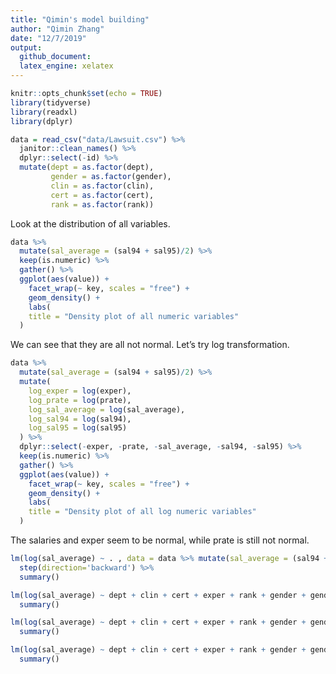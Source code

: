 ```yaml
---
title: "Qimin's model building"
author: "Qimin Zhang"
date: "12/7/2019"
output: 
  github_document:
  latex_engine: xelatex
---
```


```r
knitr::opts_chunk$set(echo = TRUE)
library(tidyverse)
library(readxl)
library(dplyr)
```

```r
data = read_csv("data/Lawsuit.csv") %>% 
  janitor::clean_names() %>% 
  dplyr::select(-id) %>% 
  mutate(dept = as.factor(dept),
         gender = as.factor(gender),
         clin = as.factor(clin),
         cert = as.factor(cert),
         rank = as.factor(rank))
```

Look at the distribution of all variables.

```r
data %>%
  mutate(sal_average = (sal94 + sal95)/2) %>% 
  keep(is.numeric) %>%
  gather() %>% 
  ggplot(aes(value)) +
    facet_wrap(~ key, scales = "free") +
    geom_density() +
    labs(
    title = "Density plot of all numeric variables"
  )
```

We can see that they are all not normal. Let's try log transformation.

```r
data %>%
  mutate(sal_average = (sal94 + sal95)/2) %>%
  mutate(
    log_exper = log(exper),
    log_prate = log(prate),
    log_sal_average = log(sal_average),
    log_sal94 = log(sal94),
    log_sal95 = log(sal95)
  ) %>% 
  dplyr::select(-exper, -prate, -sal_average, -sal94, -sal95) %>% 
  keep(is.numeric) %>%
  gather() %>% 
  ggplot(aes(value)) +
    facet_wrap(~ key, scales = "free") +
    geom_density() +
    labs(
    title = "Density plot of all log numeric variables"
  )
```

The salaries and exper seem to be normal, while prate is still not normal.

```r
lm(log(sal_average) ~ . , data = data %>% mutate(sal_average = (sal94 + sal95)/2) %>% dplyr::select(-sal94, -sal95)) %>% 
  step(direction='backward') %>% 
  summary()
```


```r
lm(log(sal_average) ~ dept + clin + cert + exper + rank + gender + gender*dept + gender*clin + gender*cert + gender*exper + gender*rank, data = data %>% mutate(sal_average = (sal94 + sal95)/2) %>% dplyr::select(-sal94, -sal95)) %>% 
  summary()
```

```r
lm(log(sal_average) ~ dept + clin + cert + exper + rank + gender + gender*exper, data = data %>% mutate(sal_average = (sal94 + sal95)/2) %>% dplyr::select(-sal94, -sal95)) %>% 
  summary()
```

```r
lm(log(sal_average) ~ dept + clin + cert + exper + rank + gender + gender*exper, data = data %>% mutate(sal_average = (sal94 + sal95)/2) %>% dplyr::select(-sal94, -sal95)) %>% 
  summary()
```

